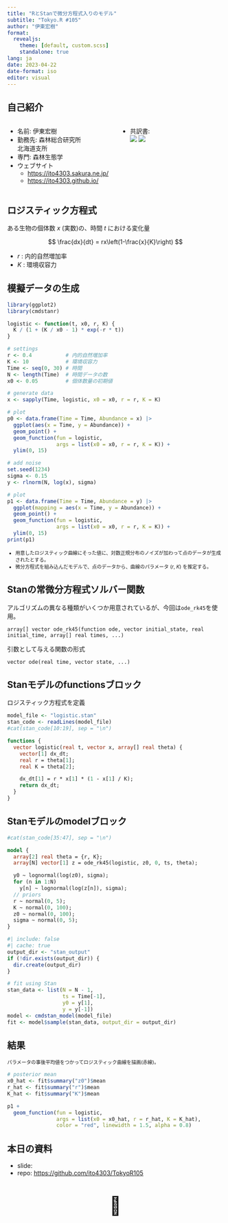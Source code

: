 ```yaml
---
title: "RとStanで微分方程式入りのモデル"
subtitle: "Tokyo.R #105"
author: "伊東宏樹"
format:
  revealjs:
    theme: [default, custom.scss]
    standalone: true
lang: ja
date: 2023-04-22
date-format: iso
editor: visual
---
```


## 自己紹介

::: columns
::: {.column width="50%"}
-   名前: 伊東宏樹
-   勤務先: 森林総合研究所\
    北海道支所
-   専門: 森林生態学
-   ウェブサイト
    -   <https://ito4303.sakura.ne.jp/>
    -   <https://ito4303.github.io/>
:::

::: {.column width="50%"}
-   共訳書:\
    [![](https://www.hanmoto.com/bd/img/9784320057807.jpg){fig-alt="BUGSで学ぶ階層モデリング入門" style="vertical-align: top;"}](https://www.hanmoto.com/bd/isbn/9784320057807) [![](https://www.hanmoto.com/bd/img/9784320058149.jpg){fig-alt="生態学のための階層モデリング" style="vertical-align: top;"}](https://www.hanmoto.com/bd/isbn/9784320058149)
:::
:::

## ロジスティック方程式

ある生物の個体数 *x* (実数)の、時間 *t* における変化量

$$
\frac{dx}{dt} = rx\left(1-\frac{x}{K}\right)
$$

-   *r* : 内的自然増加率
-   *K* : 環境収容力

## 模擬データの生成

```r
library(ggplot2)
library(cmdstanr)

logistic <- function(t, x0, r, K) {
  K / (1 + (K / x0 - 1) * exp(-r * t))
}

# settings
r <- 0.4           # 内的自然増加率
K <- 10            # 環境収容力
Time <- seq(0, 30) # 時間
N <- length(Time)  # 時間データの数
x0 <- 0.05         # 個体数量の初期値

# generate data
x <- sapply(Time, logistic, x0 = x0, r = r, K = K)

# plot
p0 <- data.frame(Time = Time, Abundance = x) |>
  ggplot(aes(x = Time, y = Abundance)) +
  geom_point() +
  geom_function(fun = logistic,
                args = list(x0 = x0, r = r, K = K)) +
  ylim(0, 15)

# add noise
set.seed(1234)
sigma <- 0.15
y <- rlnorm(N, log(x), sigma)

# plot
p1 <- data.frame(Time = Time, Abundance = y) |>
  ggplot(mapping = aes(x = Time, y = Abundance)) +
  geom_point() +
  geom_function(fun = logistic,
                args = list(x0 = x0, r = r, K = K)) +
  ylim(0, 15)
print(p1)
```

::: {style="font-size: 80%;"}
-   用意したロジスティック曲線にそった値に、対数正規分布のノイズが加わって点のデータが生成されたとする。
-   微分方程式を組み込んだモデルで、点のデータから、曲線のパラメータ (*r*, *K*) を推定する。
:::

## Stanの常微分方程式ソルバー関数

アルゴリズムの異なる種類がいくつか用意されているが、今回は`ode_rk45`を使用。

``` {style="margin-top: 1em; margin-bottom: 2em; border: 1px solid gray;"}
array[] vector ode_rk45(function ode, vector initial_state, real initial_time, array[] real times, ...)
```

引数として与える関数の形式

``` {style="border: 1px solid gray;"}
vector ode(real time, vector state, ...)
```

## Stanモデルのfunctionsブロック

ロジスティック方程式を定義

```r
model_file <- "logistic.stan"
stan_code <- readLines(model_file)
#cat(stan_code[10:19], sep = "\n")
```

``` .stan
functions {
  vector logistic(real t, vector x, array[] real theta) {
    vector[1] dx_dt;
    real r = theta[1];
    real K = theta[2];

    dx_dt[1] = r * x[1] * (1 - x[1] / K);
    return dx_dt;
  }
}
```

## Stanモデルのmodelブロック

```r
#cat(stan_code[35:47], sep = "\n")
```

``` .stan
model {
  array[2] real theta = {r, K};
  array[N] vector[1] z = ode_rk45(logistic, z0, 0, ts, theta);

  y0 ~ lognormal(log(z0), sigma);
  for (n in 1:N)
    y[n] ~ lognormal(log(z[n]), sigma);
  // priors
  r ~ normal(0, 5);
  K ~ normal(0, 100);
  z0 ~ normal(0, 100);
  sigma ~ normal(0, 5);
}
```

```r
#| include: false
#| cache: true
output_dir <- "stan_output"
if (!dir.exists(output_dir)) {
  dir.create(output_dir)
}

# fit using Stan
stan_data <- list(N = N - 1,
                  ts = Time[-1],
                  y0 = y[1],
                  y = y[-1])
model <- cmdstan_model(model_file)
fit <- model$sample(stan_data, output_dir = output_dir)
```

## 結果

::: {style="font-size: 80%;"}
パラメータの事後平均値をつかってロジスティック曲線を描画(赤線)。
:::

```r
# posterior mean
x0_hat <- fit$summary("z0")$mean
r_hat <- fit$summary("r")$mean
K_hat <- fit$summary("K")$mean

p1 +
  geom_function(fun = logistic,
                args = list(x0 = x0_hat, r = r_hat, K = K_hat),
                color = "red", linewidth = 1.5, alpha = 0.8)
```

## 本日の資料

-   slide:
-   repo: <https://github.com/ito4303/TokyoR105>

::: {style="text-align: center; font-size: 300%;"}
🥳
:::
